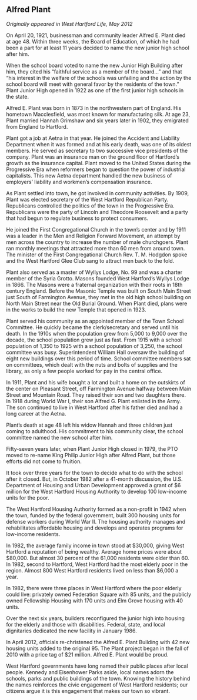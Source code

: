 ## Alfred Plant {-}

*Originally appeared in West Hartford Life, May 2012*

On April 20, 1921, businessman and community leader Alfred E. Plant died at age 48. Within three weeks, the Board of Education, of which he had been a part for at least 11 years decided to name the new junior high school after him.

When the school board voted to name the new Junior High Building after him, they cited his “faithful service as a member of the board...” and that “his interest in the welfare of the schools was unfailing and the action by the school board will meet with general favor by the residents of the town.” Plant Junior High opened in 1922 as one of the first junior high schools in the state.

Alfred E. Plant was born in 1873 in the northwestern part of England. His hometown Macclesfield, was most known for manufacturing silk. At age 23, Plant married Hannah Grimshaw and six years later in 1902, they emigrated from England to Hartford.

Plant got a job at Aetna in that year. He joined the Accident and Liability Department when it was formed and at his early death, was one of its oldest members. He served as secretary to two successive vice presidents of the company. Plant was an insurance man on the ground floor of Hartford’s growth as the insurance capital. Plant moved to the United States during the Progressive Era when reformers began to question the power of industrial capitalists. This new Aetna department handled the new business of employers’ liability and workmen’s compensation insurance.

As Plant settled into town, he got involved in community activities. By 1909, Plant was elected secretary of the West Hartford Republican Party. Republicans controlled the politics of the town in the Progressive Era. Republicans were the party of Lincoln and Theodore Roosevelt and a party that had begun to regulate business to protect consumers.

He joined the First Congregational Church in the town’s center and by 1911 was a leader in the Men and Religion Forward Movement, an attempt by men across the country to increase the number of male churchgoers. Plant ran monthly meetings that attracted more than 60 men from around town. The minister of the First Congregational Church Rev. T. M. Hodgdon spoke and the West Hartford Glee Club sang to attract men back to the fold.

Plant also served as a master of Wyllys Lodge, No. 99 and was a charter member of the Syria Grotto. Masons founded West Hartford’s Wyllys Lodge in 1866. The Masons were a fraternal organization with their roots in 18th century England. Before the Masonic Temple was built on South Main Street just South of Farmington Avenue, they met in the old high school building on North Main Street near the Old Burial Ground. When Plant died, plans were in the works to build the new Temple that opened in 1923.

Plant served his community as an appointed member of the Town School Committee. He quickly became the clerk/secretary and served until his death. In the 1910s when the population grew from 5,000 to 9,000 over the decade, the school population grew just as fast. From 1915 with a school population of 1,350 to 1925 with a school population of 3,250, the school committee was busy. Superintendent William Hall oversaw the building of eight new buildings over this period of time. School committee members sat on committees, which dealt with the nuts and bolts of supplies and the library, as only a few people worked for pay in the central office.

In 1911, Plant and his wife bought a lot and built a home on the outskirts of the center on Pleasant Street, off Farmington Avenue halfway between Main Street and Mountain Road. They raised their son and two daughters there. In 1918 during World War I, their son Alfred G. Plant enlisted in the Army. The son continued to live in West Hartford after his father died and had a long career at the Aetna.

Plant’s death at age 48 left his widow Hannah and three children just coming to adulthood. His commitment to his community clear, the school committee named the new school after him.

Fifty-seven years later, when Plant Junior High closed in 1979, the PTO moved to re-name King Philip Junior High after Alfred Plant, but those efforts did not come to fruition.

It took over three years for the town to decide what to do with the school after it closed. But, in October 1982 after a 41-month discussion, the U.S. Department of Housing and Urban Development approved a grant of $6 million for the West Hartford Housing Authority to develop 100 low-income units for the poor.

The West Hartford Housing Authority formed as a non-profit in 1942 when the town, funded by the federal government, built 300 housing units for defense workers during World War II. The housing authority manages and rehabilitates affordable housing and develops and operates programs for low-income residents.

In 1982, the average family income in town stood at $30,000, giving West Hartford a reputation of being wealthy. Average home prices were about $80,000. But almost 30 percent of the 61,000 residents were older than 60. In 1982, second to Hartford, West Hartford had the most elderly poor in the region. Almost 800 West Hartford residents lived on less than $6,000 a year.

In 1982, there were three places in West Hartford where the poor elderly could live: privately owned Federation Square with 85 units, and the publicly owned Fellowship Housing with 170 units and Elm Grove housing with 40 units.

Over the next six years, builders reconfigured the junior high into housing for the elderly and those with disabilities. Federal, state, and local dignitaries dedicated the new facility in January 1986.

In April 2012, officials re-christened the Alfred E. Plant Building with 42 new housing units added to the original 95. The Plant project began in the fall of 2010 with a price tag of $21 million. Alfred E. Plant would be proud.

West Hartford governments have long named their public places after local people. Kennedy and Eisenhower Parks aside, local names adorn the schools, parks and public buildings of the town. Knowing the history behind the names reinforces the civic engagement of West Hartford residents; our citizens argue it is this engagement that makes our town so vibrant.
